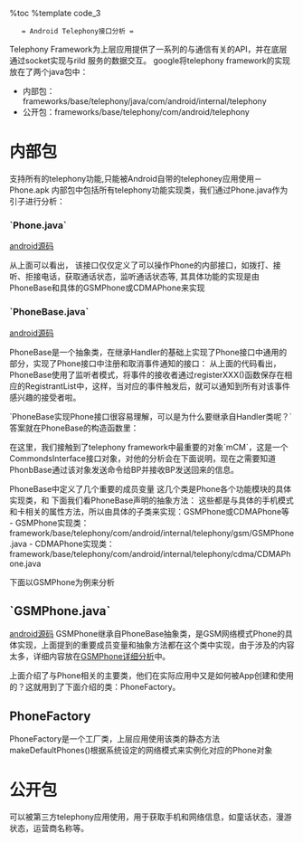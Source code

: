 %toc
%template code_3

    = Android Telephony接口分析 =

Telephony Framework为上层应用提供了一系列的与通信有关的API，并在底层通过socket实现与rild 服务的数据交互。
google将telephony framework的实现放在了两个java包中：
* 内部包：frameworks/base/telephony/java/com/android/internal/telephony 
* 公开包：frameworks/base/telephony/com/android/telephony

= 内部包 =
支持所有的telephony功能,只能被Android自带的telephoney应用使用－Phone.apk
内部包中包括所有telephony功能实现类，我们通过Phone.java作为引子进行分析：

=== `Phone.java` === 
[[http://www.oschina.net/code/explore/android-4.0.1/telephony/java/com/android/internal/telephony/Phone.java|android源码]]

{{{class="brush: java"
public interface Phhone{
    ......
    //定义手机状态
    enum State{
        IDLE, RINGING, OFFHOOK;    
    }
    //定义数据业务状态
    enum DataState {
        CONNECTED, CONNECTING, DISCONNECTED, SUSPENDED;
    };
    ......
    //获取Phone的字符串表示，如: GSMPhone，CDMAPhone 
    String getPhoneName();
    //获取Phone的类型，如：PHONE_TYPE_GSM, PHONE_TYPE_CDMA
    int getPhoneType();
    //获取信号强度 
    SignalStrength getSignalStrength();
    
    //注册通话状态改变通知
    void registerForPreciseCallStateChanged(Handler h, int what, Object obj);
    //取消注册   
    void unregisterForPreciseCallStateChanged(Handler h);
    ......
    //拨打电话
    Connection dial(String dialString) throws CallStateException;
    ......
}    
}}}
从上面可以看出， 该接口仅仅定义了可以操作Phone的内部接口，如拨打、接听、拒接电话，获取通话状态，监听通话状态等, 其具体功能的实现是由PhoneBase和具体的GSMPhone或CDMAPhone来实现

=== `PhoneBase.java` ===
[[http://www.oschina.net/code/explore/android-4.0.1/telephony/java/com/android/internal/telephony/PhoneBase.java|android源码]]

PhoneBase是一个抽象类，在继承Handler的基础上实现了Phone接口中通用的部分，实现了Phone接口中注册和取消事件通知的接口：
{{{class="brush: java"
public abstract class PhoneBase extends Handler implements Phone {
    ......
    //声明一个列表，用于保存来电铃声通知的侦听者
    protected final RegistrantList mIncomingRingRegistrants
            = new RegistrantList();
    ......

    protected PhoneNotifier mNotifier;
    protected CommondsInterface ci;
    ......
    //注册来电铃声的事件通知
    public void registerForIncomingRing(
            Handler h, int what, Object obj) {
        checkCorrectThread(h);

        mIncomingRingRegistrants.addUnique(h, what, obj);
    }
}
}}}
从上面的代码看出，PhoneBase使用了监听者模式，将事件的接收者通过registerXXX()函数保存在相应的RegistrantList中，这样，当对应的事件触发后，就可以通知到所有对该事件感兴趣的接受者啦。

`PhoneBase实现Phone接口很容易理解，可以是为什么要继承自Handler类呢？`
答案就在PhoneBase的构造函数里：
{{{class="brush: java"

    protected PhoneBase(PhoneNotifier notifier, Context context, CommandsInterface ci,
            boolean unitTestMode) {
        this.mNotifier = notifier;
        this.mContext = context;
        mLooper = Looper.myLooper();
        mCM = ci;

        ......
        /*
        *答案在这里：PhoneBase通过mCM将自己注册为来电铃音事件的唯一接收者
        */
        mCM.setOnCallRing(this, EVENT_CALL_RING, null);

        // Initialize device storage and outgoing SMS usage monitors for SMSDispatchers.
        mSmsStorageMonitor = new SmsStorageMonitor(this);
        mSmsUsageMonitor = new SmsUsageMonitor(context.getContentResolver());
    }
    //对应的handleMessage 
    @Override
    public void handleMessage(Message msg) {
        AsyncResult ar;

        switch(msg.what) {
            case EVENT_CALL_RING:
                //处理来电铃音事件
                ar = (AsyncResult)msg.obj;
                if (ar.exception == null) {
                    Phone.State state = getState();
                    //部分RIL不会多次发送来电事件，此时强制发送该事件，简化处理情况
                    if ((!mDoesRilSendMultipleCallRing)
                            && ((state == Phone.State.RINGING) || (state == Phone.State.IDLE))) {
                        mCallRingContinueToken += 1;
                        sendIncomingCallRingNotification(mCallRingContinueToken);
                    } else {
                        notifyIncomingRing(); //PhoneBase在这里通知其他侦听者有来电铃音
                    }
                }
                break;
            
            //再次发送来电铃音时间
            case EVENT_CALL_RING_CONTINUE:
                Log.d(LOG_TAG, "Event EVENT_CALL_RING_CONTINUE Received stat=" + getState());
                if (getState() == Phone.State.RINGING) {
                    sendIncomingCallRingNotification(msg.arg1);
                }
                break;

            default:
                throw new RuntimeException("unexpected event not handled");
        }
    }
    ......

    //通知其他对来电铃音感兴趣的接收者
    private void notifyIncomingRing() {
        if (!mIsVoiceCapable)
            return;
        AsyncResult ar = new AsyncResult(null, this, null);
        //使用RegistrantList列表通知注册的接受者
        mIncomingRingRegistrants.notifyRegistrants(ar);
    }
}}}

在这里，我们接触到了telephony framework中最重要的对象`mCM`，这是一个CommondsInterface接口对象，对他的分析会在下面说明，现在之需要知道PhonbBase通过该对象发送命令给BP并接收BP发送回来的信息。

PhoneBase中定义了几个重要的成员变量
{{{class="brush: java"
    public CommandsInterface mCM;   //RIL对象，负责与rild交互
    protected IccFileHandler mIccFileHandler;   //负责对卡中的文件进行处理
    public DataConnectionTracker mDataConnectionTracker; //负责数据连接管理
    public IccRecords mIccRecords; //负责对卡中的记录处理
    public IccCard mIccCard;    //负责对卡的状态管理
    public SMSDispatcher mSMS;  //负责短信收发功能
}}}
这几个类是Phone各个功能模块的具体实现类，和 下面我们看PhoneBase声明的抽象方法：
{{{class="brush: java"
    ......
    //获取手机的状态
    public abstract Phone.State getState();
    //获取SIM/UIM卡中文件handler 
    public abstract IccFileHandler getIccFileHandler();
    //获取Phone名称的字符串表示
    public abstract String getPhoneName();
    //获取Phone的类型
    public abstract int getPhoneType();
    ......
}}}
这些都是与具体的手机模式和卡相关的属性方法，所以由具体的子类来实现：GSMPhone或CDMAPhone等
- GSMPhone实现类：framework/base/telephony/com/android/internal/telephony/gsm/GSMPhone.java
- CDMAPhone实现类：framework/base/telephony/com/android/internal/telephony/cdma/CDMAPhone.java

下面以GSMPhone为例来分析
== `GSMPhone.java` ==
[[http://www.oschina.net/code/explore/android-4.0.1/telephony/java/com/android/internal/telephony/gsm/GSMPhone.java|android源码]]
GSMPhone继承自PhoneBase抽象类，是GSM网络模式Phone的具体实现，上面提到的重要成员变量和抽象方法都在这个类中实现，由于涉及的内容太多，详细内容放在[[android_telephony_gsmphone|GSMPhone详细分析]]中。

上面介绍了与Phone相关的主要类，他们在实际应用中又是如何被App创建和使用的？这就用到了下面介绍的类：PhoneFactory。

== PhoneFactory ==
PhoneFactory是一个工厂类，上层应用使用该类的静态方法makeDefaultPhones()根据系统设定的网络模式来实例化对应的Phone对象
{{{class="brush: java"
    public static void makeDefaultPhones(Context context) {
        makeDefaultPhone(context);
    }

    public static void makeDefaultPhone(Context context) {
        synchronized(Phone.class) {
            //如果sMadeDefaults等于true，表示已经创建过defaultPhone
            if (!sMadeDefaults) {
                sLooper = Looper.myLooper();
                sContext = context;

                if (sLooper == null) {
                    throw new RuntimeException(
                            "PhoneFactory.makeDefaultPhone must be called from Looper thread");
                }
                ......

                //创建PhoneNotifier()对象，该对象的作用后面会介绍
                sPhoneNotifier = new DefaultPhoneNotifier();

                //获取优选网络模式
                int preferredNetworkMode = RILConstants.PREFERRED_NETWORK_MODE;
                if (BaseCommands.getLteOnCdmaModeStatic() == Phone.LTE_ON_CDMA_TRUE) {
                    preferredNetworkMode = Phone.NT_MODE_GLOBAL;
                }
                int networkMode = Settings.Secure.getInt(context.getContentResolver(),
                        Settings.Secure.PREFERRED_NETWORK_MODE, preferredNetworkMode);
                Log.i(LOG_TAG, "Network Mode set to " + Integer.toString(networkMode));

                int cdmaSubscription;
                int lteOnCdma = BaseCommands.getLteOnCdmaModeStatic();
                switch (lteOnCdma) {
                    case Phone.LTE_ON_CDMA_FALSE:
                        cdmaSubscription = RILConstants.SUBSCRIPTION_FROM_NV;
                        Log.i(LOG_TAG, "lteOnCdma is 0 use SUBSCRIPTION_FROM_NV");
                        break;
                    case Phone.LTE_ON_CDMA_TRUE:
                        cdmaSubscription = RILConstants.SUBSCRIPTION_FROM_RUIM;
                        Log.i(LOG_TAG, "lteOnCdma is 1 use SUBSCRIPTION_FROM_RUIM");
                        break;
                    case Phone.LTE_ON_CDMA_UNKNOWN:
                    default:
                        //Get cdmaSubscription mode from Settings.System
                        cdmaSubscription = Settings.Secure.getInt(context.getContentResolver(),
                                Settings.Secure.PREFERRED_CDMA_SUBSCRIPTION,
                                preferredCdmaSubscription);
                        Log.i(LOG_TAG, "lteOnCdma not set, using PREFERRED_CDMA_SUBSCRIPTION");
                        break;
                }
                Log.i(LOG_TAG, "Cdma Subscription set to " + cdmaSubscription);

                //根据系统设在，创建CommandInterface接口对象RIL，关于这个对象，后面会详细介绍
                sCommandsInterface = new RIL(context, networkMode, cdmaSubscription);

                //根据不同的网络模式，创建不同的Phone
                int phoneType = getPhoneType(networkMode);
                if (phoneType == Phone.PHONE_TYPE_GSM) {
                    Log.i(LOG_TAG, "Creating GSMPhone");
                    sProxyPhone = new PhoneProxy(new GSMPhone(context,
                                sCommandsInterface, sPhoneNotifier));
                } else if (phoneType == Phone.PHONE_TYPE_CDMA) {
                    switch (BaseCommands.getLteOnCdmaModeStatic()) {
                        case Phone.LTE_ON_CDMA_TRUE:
                            Log.i(LOG_TAG, "Creating CDMALTEPhone");
                            sProxyPhone = new PhoneProxy(new CDMALTEPhone(context,
                                        sCommandsInterface, sPhoneNotifier));
                            break;
                        case Phone.LTE_ON_CDMA_FALSE:
                        default:
                            Log.i(LOG_TAG, "Creating CDMAPhone");
                            sProxyPhone = new PhoneProxy(new CDMAPhone(context,
                                        sCommandsInterface, sPhoneNotifier));
                            break;
                    }
                }
                //设置标示位，表示创建成功
                sMadeDefaults = true;
            }
        }
    }
    
    public static int getPhoneType(int networkMode) {
        switch(networkMode) {
        case RILConstants.NETWORK_MODE_CDMA:
        case RILConstants.NETWORK_MODE_CDMA_NO_EVDO:
        case RILConstants.NETWORK_MODE_EVDO_NO_CDMA:
            return Phone.PHONE_TYPE_CDMA;

        case RILConstants.NETWORK_MODE_WCDMA_PREF:
        case RILConstants.NETWORK_MODE_GSM_ONLY:
        case RILConstants.NETWORK_MODE_WCDMA_ONLY:
        case RILConstants.NETWORK_MODE_GSM_UMTS:
            return Phone.PHONE_TYPE_GSM;

        // Use CDMA Phone for the global mode including CDMA
        case RILConstants.NETWORK_MODE_GLOBAL:
        case RILConstants.NETWORK_MODE_LTE_CDMA_EVDO:
        case RILConstants.NETWORK_MODE_LTE_CMDA_EVDO_GSM_WCDMA:
            return Phone.PHONE_TYPE_CDMA;

        case RILConstants.NETWORK_MODE_LTE_ONLY:
            if (BaseCommands.getLteOnCdmaModeStatic() == Phone.LTE_ON_CDMA_TRUE) {
                return Phone.PHONE_TYPE_CDMA;
            } else {
                return Phone.PHONE_TYPE_GSM;
            }
        default:
            return Phone.PHONE_TYPE_GSM;
        }
    }
}}}

= 公开包 =
可以被第三方telephony应用使用，用于获取手机和网络信息，如童话状态，漫游状态，运营商名称等。
